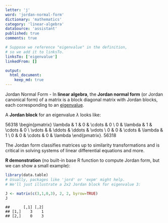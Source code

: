 ```yaml
---
letter: 'j'
word: 'jordan-normal-form'
dictionary: 'mathematics'
category: 'linear-algebra'
dataSource: 'assistant'
published: true
comments: true

# Suppose we reference "eigenvalue" in the definition,
# so we add it to linksTo.
linksTo: ['eigenvalue']
linkedFrom: []

output:
  html_document:
    keep_md: true
---
```




<a id="jordan-normal-form">Jordan Normal Form</a> - In **linear algebra**, the **Jordan normal form** (or Jordan canonical form) of a matrix is a block diagonal matrix with Jordan blocks, each corresponding to an [eigenvalue](#eigenvalue).

A **Jordan block** for an eigenvalue $\lambda$ looks like:

56318
\begin{pmatrix}
\lambda & 1 & 0 & \cdots & 0 \\
0 & \lambda & 1 & \cdots & 0 \\
\vdots & & \ddots & \ddots & \vdots \\
0 & 0 & \cdots & \lambda & 1 \\
0 & 0 & \cdots & 0 & \lambda 
\end{pmatrix}.
56318

The Jordan form classifies matrices up to similarity transformations and is critical in solving systems of linear differential equations and more.

**R demonstration** (no built-in base R function to compute Jordan form, but we can show a small example):


``` r
library(data.table)
# Usually, packages like 'jord' or 'expm' might help. 
# We'll just illustrate a 2x2 Jordan block for eigenvalue 3:

J <- matrix(c(3,1,0,3), 2, 2, byrow=TRUE)
J
```

```
##      [,1] [,2]
## [1,]    3    1
## [2,]    0    3
```
